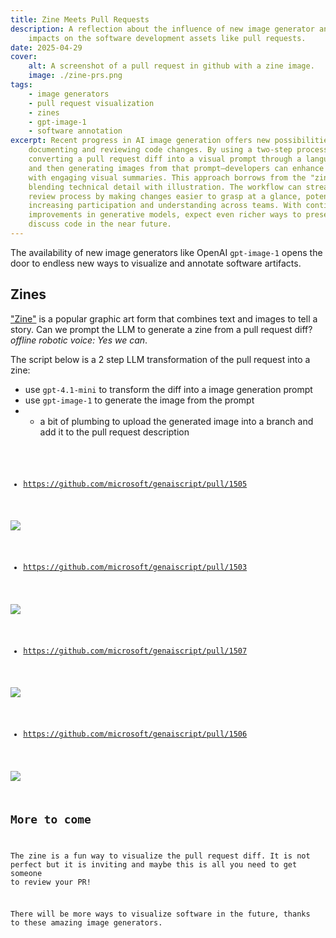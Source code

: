 ```yaml
---
title: Zine Meets Pull Requests
description: A reflection about the influence of new image generator and their
    impacts on the software development assets like pull requests.
date: 2025-04-29
cover:
    alt: A screenshot of a pull request in github with a zine image.
    image: ./zine-prs.png
tags:
    - image generators
    - pull request visualization
    - zines
    - gpt-image-1
    - software annotation
excerpt: Recent progress in AI image generation offers new possibilities for
    documenting and reviewing code changes. By using a two-step process—first
    converting a pull request diff into a visual prompt through a language model
    and then generating images from that prompt—developers can enhance their PRs
    with engaging visual summaries. This approach borrows from the "zine" format,
    blending technical detail with illustration. The workflow can streamline the
    review process by making changes easier to grasp at a glance, potentially
    increasing participation and understanding across teams. With continued
    improvements in generative models, expect even richer ways to present and
    discuss code in the near future.
---
```



<BlogNarration />

The availability of new image generators like OpenAI `gpt-image-1` opens
the door to endless new ways to visualize and annotate software artifacts.

## Zines

["Zine"](https://en.wikipedia.org/wiki/Zine) is a popular graphic art form that combines text and images to tell a story.
Can we prompt the LLM to generate a zine from a pull request diff? _offline robotic voice: Yes we can_.

The script below is a 2 step LLM transformation of the pull request into a zine:

- use `gpt-4.1-mini` to transform the diff into a image generation prompt
- use `gpt-image-1` to generate the image from the prompt
-   - a bit of plumbing to upload the generated image into a branch and add it to the pull request description

<Code code={code} lang="ts" wrap title="prd-zine.genai.mts" />

- https://github.com/microsoft/genaiscript/pull/1505

![](https://raw.githubusercontent.com/microsoft/genaiscript/refs/heads/genai-assets/522d1313a72276c6e257e8515aef10cefca29020918382165d523bed3ac84744.jpg)

- https://github.com/microsoft/genaiscript/pull/1503

![](https://raw.githubusercontent.com/microsoft/genaiscript/refs/heads/genai-assets/ac75c0e82897b9bc80b7bdbab503dacdee16da762f1048ae20d163c4d1b5e7ac.jpg)

- https://github.com/microsoft/genaiscript/pull/1507

![](https://raw.githubusercontent.com/microsoft/genaiscript/refs/heads/genai-assets/1a2f6bff55de7c004d46cfd9b014b598f2be4903702095aaea02c01c95e0df4d.jpg)

- https://github.com/microsoft/genaiscript/pull/1506

![](https://raw.githubusercontent.com/microsoft/genaiscript/refs/heads/genai-assets/1b560d071efb015942678ffc705eac01e0d1dad8fd1e88ab521c0283a535a278.jpg)

## More to come

The zine is a fun way to visualize the pull request diff. It is not perfect but it is inviting
and maybe this is all you need to get someone to review your PR!

There will be more ways to visualize software in the future, thanks to these amazing image generators.
